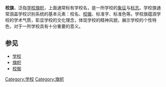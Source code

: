 '''校旗'''，泛指[[学校|学校]][[旗帜|旗帜]]，上面通常标有学校名，是一所学校的[[象征|象征]]与[[标志|标志]]。学校旗通常涵盖学校识别系统的基本元素：校名、[[校徽|校徽]]、标准字、标准色等。学校旗蕴涵学校的学术气质，彰显学校的文化理念，体现学校的精神风貌，展示学校的个性特色，对于一所学校具有十分重要的意义。

== 参见 ==

* [[学校|学校]]
* [[旗帜|旗帜]]
* [[校服|校服]]

{{education-stub}}
[[Category:学校|Category:学校]]
[[Category:旗帜|Category:旗帜]]